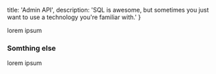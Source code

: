   title: 'Admin API',
  description: 'SQL is awesome, but sometimes you just want to use a technology you\'re familiar with.'
}


lorem ipsum

### Somthing else




lorem ipsum